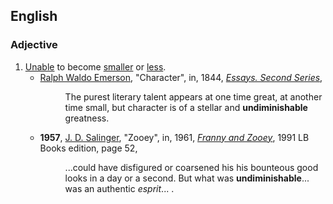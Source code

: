 ==English==
===Adjective===
{{en-adj}}
#[[unable|Unable]] to become [[small]]er or [[less]].
#*[[w:Ralph Waldo Emerson|Ralph Waldo Emerson]], "Character", in, 1844, ''[[w:Ralph Waldo Emerson|Essays. Second Series]]'',
#*:The purest literary talent appears at one time great, at another time small, but character is of a stellar and '''undiminishable''' greatness.
#*'''1957''', [[w:J. D. Salinger|J. D. Salinger]], "Zooey", in, 1961, ''[[w:Franny and Zooey|Franny and Zooey]]'', 1991 LB Books edition, page 52,
#*:...could have disfigured or coarsened his his bounteous good looks in a day or a second. But what was '''undiminishable'''... was an authentic ''esprit''...&nbsp;.